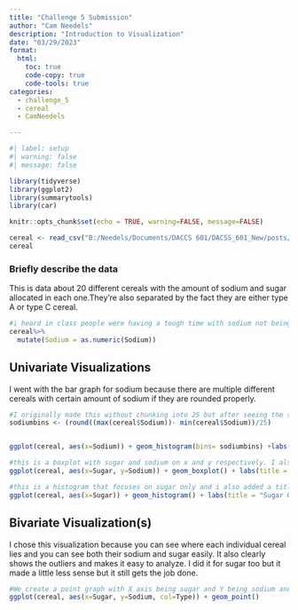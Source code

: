 ```yaml
---
title: "Challenge 5 Submission"
author: "Cam Needels"
description: "Introduction to Visualization"
date: "03/29/2023"
format:
  html:
    toc: true
    code-copy: true
    code-tools: true
categories:
  - challenge_5
  - cereal
  - CamNeedels

---
```


```r
#| label: setup
#| warning: false
#| message: false

library(tidyverse)
library(ggplot2)
library(summarytools)
library(car)

knitr::opts_chunk$set(echo = TRUE, warning=FALSE, message=FALSE)
```

```r
cereal <- read_csv("B:/Needels/Documents/DACCS 601/DACSS_601_New/posts/_data/cereal.csv")
cereal
```

### Briefly describe the data
This is data about 20 different cereals with the amount of sodium and sugar allocated in each one.They're also separated by the fact they are either type A or type C cereal. 

```r
#i heard in class people were having a tough time with sodium not being numeric so I did this in case
cereal%>%
  mutate(Sodium = as.numeric(Sodium))

```

## Univariate Visualizations
I went with the bar graph for sodium because there are multiple different cereals with certain amount of sodium if they are rounded properly.

```r
#I originally made this without chunking into 25 but after seeing the solution it makes way more sense and is way easier to observe. This is essentially rounding the maximum of the sodium. I also added a title and made the y variable more clear by renaming it
sodiumbins <- (round((max(cereal$Sodium))- min(cereal$Sodium))/25)


ggplot(cereal, aes(x=Sodium)) + geom_histogram(bins= sodiumbins) +labs(title = "Sodium Graph", y="Amount of cereals")
```



```r
#this is a boxplot with sugar and sodium on x and y respectively. I also added a title to make it clearer
ggplot(cereal, aes(x=Sugar, y=Sodium)) + geom_boxplot() + labs(title = "Sugar/Sodium Boxplot")
```


```r
#this is a histogram that focuses on sugar only and i also added a title to this as well.
ggplot(cereal, aes(x=Sugar)) + geom_histogram() + labs(title = "Sugar Graph", y="Amount of cereals")
```

## Bivariate Visualization(s)

I chose this visualization because you can see where each individual cereal lies and you can see both their sodium and sugar easily. It also clearly shows the outliers and makes it easy to analyze. I did it for sugar too but it made a little less sense but it still gets the job done.

```r
#We create a point graph with X axis being sugar and Y being sodium and making the column either type A or type C so we can see the different colored dots on the graph.
ggplot(cereal, aes(x=Sugar, y=Sodium, col=Type)) + geom_point()
```



